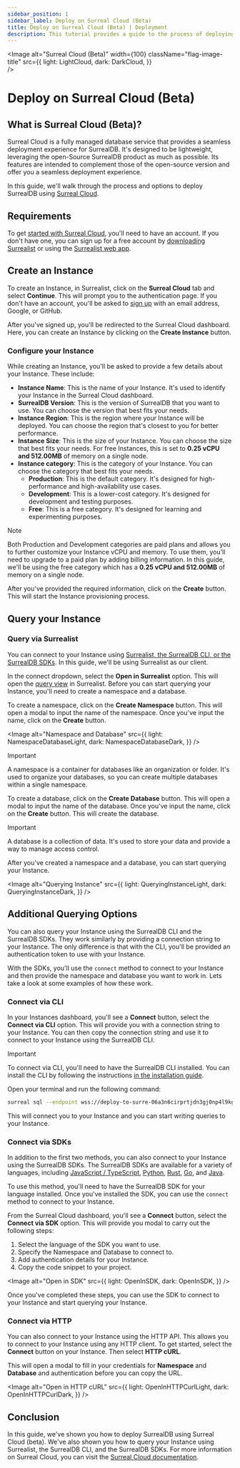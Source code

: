 ```yaml
---
sidebar_position: 1
sidebar_label: Deploy on Surreal Cloud (Beta)
title: Deploy on Surreal Cloud (Beta) | Deployment
description: This tutorial provides a guide to the process of deploying SurrealDB using Surreal Cloud.
---
```








<Image
alt="Surreal Cloud (Beta)"
width={100}
className="flag-image-title"
src={{
	light: LightCloud,
	dark: DarkCloud,
	}}  
/>
# Deploy on Surreal Cloud (Beta)

## What is Surreal Cloud (Beta)?

Surreal Cloud is a fully managed database service that provides a seamless deployment experience for SurrealDB. It's designed to be lightweight, leveraging the open-Source SurrealDB product as much as possible. Its features are intended to complement those of the open-source version and offer you a seamless deployment experience.

In this guide, we'll walk through the process and options to deploy SurrealDB using [Surreal Cloud](/docs/cloud). 

## Requirements

To get [started with Surreal Cloud](/docs/cloud/getting-started), you'll need to have an account. If you don't have one, you can sign up for a free account by [downloading Surrealist](https://github.com/surrealdb/surrealist/releases) or using the [Surrealist web app](https://surrealist.app/cloud). 


## Create an Instance

To create an Instance, in Surrealist, click on the **Surreal Cloud** tab and select **Continue**. This will prompt you to the authentication page. If you don't have an account, you'll be asked to [sign up](/docs/cloud/getting-started/create-an-account) with an email address, Google, or GitHub.

After you've signed up, you'll be redirected to the Surreal Cloud dashboard. Here, you can create an Instance by clicking on the **Create Instance** button. 

### Configure your Instance

While creating an Instance, you'll be asked to provide a few details about your Instance. These include:

- **Instance Name**: This is the name of your Instance. It's used to identify your Instance in the Surreal Cloud dashboard.
- **SurrealDB Version**: This is the version of SurrealDB that you want to use. You can choose the version that best fits your needs.
- **Instance Region**: This is the region where your Instance will be deployed. You can choose the region that's closest to you for better performance.
- **Instance Size**: This is the size of your Instance. You can choose the size that best fits your needs. For free Instances, this is set to **0.25 vCPU and 512.00MB** of memory on a single node.
- **Instance category**: This is the category of your Instance. You can choose the category that best fits your needs.
    - **Production**: This is the default category. It's designed for high-performance and high-availability use cases.
    - **Development**: This is a lower-cost category. It's designed for development and testing purposes.
    - **Free**: This is a free category. It's designed for learning and experimenting purposes.

> [!NOTE]
> Both Production and Development categories are paid plans and allows you to further customize your Instance vCPU and memory. To use them, you'll need to upgrade to a paid plan by adding billing information. In this guide, we'll be using the free category which has a **0.25 vCPU and 512.00MB** of memory on a single node.

After you've provided the required information, click on the **Create** button. This will start the Instance provisioning process.

## Query your Instance

### Query via Surrealist

You can connect to your Instance using [Surrealist, the SurrealDB CLI, or the SurrealDB SDKs](/docs/cloud#what-can-you-do). In this guide, we'll be using Surrealist as our client.

In the connect dropdown, select the **Open in Surrealist** option. This will open the [query view](/docs/surrealist/concepts/sending-queries) in Surrealist. Before you can start querying your Instance, you'll need to create a namespace and a database. 

To create a namespace, click on the **Create Namespace** button. This will open a modal to input the name of the namespace. Once you've input the name, click on the **Create** button. 

<Image
alt="Namespace and Database"
src={{
	light: NamespaceDatabaseLight,
	dark: NamespaceDatabaseDark,
	}}
/>

> [!IMPORTANT]
> A namespace is a container for databases like an organization or folder. It's used to organize your databases, so you can create multiple databases within a single namespace.

To create a database, click on the **Create Database** button. This will open a modal to input the name of the database. Once you've input the name, click on the **Create** button. This will create the database.

> [!IMPORTANT]
> A database is a collection of data. It's used to store your data and provide a way to manage access control.


After you've created a namespace and a database, you can start querying your Instance. 

<Image
alt="Querying Instance"
src={{
	light: QueryingInstanceLight,
	dark: QueryingInstanceDark,
	}}
/>


## Additional Querying Options

You can also query your Instance using the SurrealDB CLI and the SurrealDB SDKs. They work similarly by providing a connection string to your Instance. The only difference is that with the CLI, you'll be provided an authentication token to use with your Instance.

With the SDKs, you'll use the `connect` method to connect to your Instance and then provide the namespace and database you want to work in.  Lets take a look at some examples of how these work.


### Connect via CLI

In your Instances dashboard, you'll see a **Connect** button, select the **Connect via CLI** option. This will provide you with a connection string to your Instance. You can then copy the connection string and use it to connect to your Instance using the SurrealDB CLI.

> [!IMPORTANT]
> To connect via CLI, you'll need to have the SurrealDB CLI installed. You can install the CLI by following the instructions [in the installation guide](/docs/surrealdb/cli).

Open your terminal and run the following command:

```bash title="Connect via CLI example"
surreal sql --endpoint wss://deploy-to-surre-06a3n6cirprtjdn3gj0np4l9kg.aws-use1.surreal.cloud --token eyJhbGciOiJQUzI1NiIsImtpZCI6IjFkNmViYjAyLWM5ZjEtNDg4Zi1iNjhjLWNlMzMzMzU4YzgyOCIsInR5cCI6IkpXVCJ9.eyJhYyI6ImNsb3VkIiwiYXVkIjoiMDZhM242Y2lycHJ0amRuM2dqMG5wNGw5a2ciLCJleHAiOjE3MzYxNzg5ODEsImlhdCI6MTczNjE3ODkyMSwicmwiOlsiT3duZXIiXX0.Lr2J7psiQc5d8X95IPYjsmkKdENB1jyKPi-PHvoBotD4EXPROuGYhnk8zquEHY10lRNUSMZEF-RDsPBmhV3cPSyUnu5nVMJgD9ii82uieXa3T4DpPfbba6LA2gnqQpqkCFBsLrn1oOU4PdcaimzzSALV-JSAfs2yqkeN0rpi6BnIsX5Xj6MWIXOWtyGW9sVXcKdTjCzo7FVm7sBABPVLqqeDo6xJwyYeEYTwHZo9PmieQnQkgPqz5d4eGIUqjKsY7CU-49Jjs8Mix7QsMCRrW7FrnDOf9D0ZjdNUTfLppipa8DussMWQWHEDkvVthxjViva0lqiXors9B792RIocog
```
This will connect you to your Instance and you can start writing queries to your Instance.

### Connect via SDKs

In addition to the first two methods, you can also connect to your Instance using the SurrealDB SDKs. The SurrealDB SDKs are available for a variety of languages, including [JavaScript / TypeScript](/docs/sdk/javascript), [Python](/docs/sdk/python), [Rust](/docs/sdk/rust), [Go](/docs/sdk/golang), and [Java](/docs/sdk/java). 

To use this method, you'll need to have the SurrealDB SDK for your language installed. Once you've installed the SDK, you can use the `connect` method to connect to your Instance. 

From the Surreal Cloud dashboard, you'll see a **Connect** button, select the **Connect via SDK** option. This will provide you modal to carry out the following steps:

1. Select the language of the SDK you want to use.
2. Specify the Namespace and Database to connect to.
3. Add authentication details for your Instance.
4. Copy the code snippet to your project.

<Image
alt="Open in SDK"
src={{
	light: OpenInSDK,
	dark: OpenInSDK,
	}}
/>

Once you've completed these steps, you can use the SDK to connect to your Instance and start querying your Instance.

### Connect via HTTP

You can also connect to your Instance using the HTTP API. This allows you to connect to your Instance using any HTTP client. To get started, select the **Connect** button on your Instance. Then select **HTTP cURL**. 

This will open a modal to fill in your credentials for **Namespace** and **Database** and authentication before you can copy the URL.

<Image
alt="Open in HTTP cURL"
src={{
	light: OpenInHTTPCurlLight,
	dark: OpenInHTTPCurlDark,
	}}
/>

## Conclusion

In this guide, we've shown you how to deploy SurrealDB using Surreal Cloud (beta). We've also shown you how to query your Instance using Surrealist, the SurrealDB CLI, and the SurrealDB SDKs. For more information on Surreal Cloud, you can visit the [Surreal Cloud documentation](/docs/cloud).

